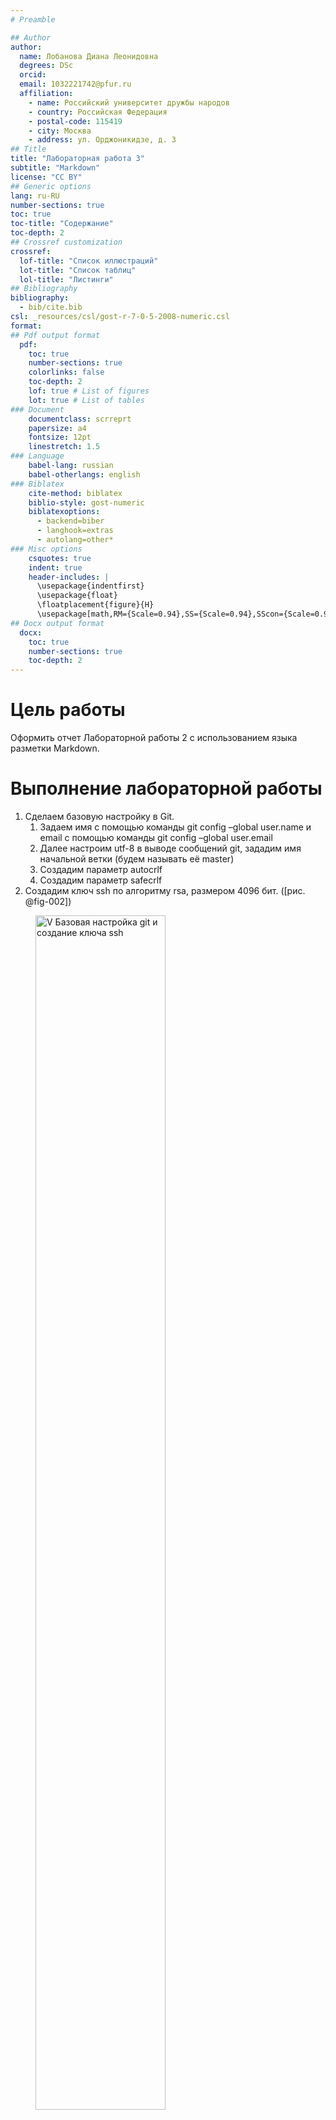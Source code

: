 ```yaml
---
# Preamble

## Author
author:
  name: Лобанова Диана Леонидовна
  degrees: DSc
  orcid: 
  email: 1032221742@pfur.ru
  affiliation:
    - name: Российский университет дружбы народов
    - country: Российская Федерация
    - postal-code: 115419
    - city: Москва
    - address: ул. Орджоникидзе, д. 3
## Title
title: "Лабораторная работа 3"
subtitle: "Markdown"
license: "CC BY"
## Generic options
lang: ru-RU
number-sections: true
toc: true
toc-title: "Содержание"
toc-depth: 2
## Crossref customization
crossref:
  lof-title: "Список иллюстраций"
  lot-title: "Список таблиц"
  lol-title: "Листинги"
## Bibliography
bibliography:
  - bib/cite.bib
csl: _resources/csl/gost-r-7-0-5-2008-numeric.csl
format:
## Pdf output format
  pdf:
    toc: true
    number-sections: true
    colorlinks: false
    toc-depth: 2
    lof: true # List of figures
    lot: true # List of tables
### Document
    documentclass: scrreprt
    papersize: a4
    fontsize: 12pt
    linestretch: 1.5
### Language
    babel-lang: russian
    babel-otherlangs: english
### Biblatex
    cite-method: biblatex
    biblio-style: gost-numeric
    biblatexoptions:
      - backend=biber
      - langhook=extras
      - autolang=other*
### Misc options
    csquotes: true
    indent: true
    header-includes: |
      \usepackage{indentfirst}
      \usepackage{float}
      \floatplacement{figure}{H}
      \usepackage[math,RM={Scale=0.94},SS={Scale=0.94},SScon={Scale=0.94},TT={Scale=MatchLowercase,FakeStretch=0.9},DefaultFeatures={Ligatures=Common}]{plex-otf}
## Docx output format
  docx:
    toc: true
    number-sections: true
    toc-depth: 2
---
```



# Цель работы

Оформить отчет Лабораторной работы 2 с использованием языка разметки Markdown.


# Выполнение лабораторной работы

1. Сделаем базовую настройку в Git.
	1. Задаем имя с помощью команды git config --global user.name и email с помощью команды git config --global user.email
	2. Далее настроим utf-8 в выводе сообщений git, зададим имя начальной ветки (будем называть её master)
	3. Создадим параметр autocrlf
	4. Создадим параметр safecrlf

2. Создадим ключ ssh по алгоритму rsa, размером 4096 бит. ([рис. @fig-002])

![V Базовая настройка git и создание ключа ssh](image/new_git_ssh.png){#fig-002 width=70%}


3. Создадим учётную запись и заполним основные данные на https://github.com.


4. Авторизуемся и создадим репозиторий в git. ([рис. @fig-003])

![V Настройка gh и создание репозитория](image/login_create_repo.png){#fig-003 width=70%}


	1. Донастраиваем ключ ssh. Создаем папки на пути ~/work/study/2024-2025/"Операционные системы". Клонируем все в git. ([рис. @fig-004])

![V Создание папки на локальном компьютере и клонирование в git](image/create_way_clone_git.png){#fig-004 width=70%}


5. Настроим каталог курса.
	1. Перейдем в каталог cd ~/work/study/2024-2025/"Операционные системы". 
	2. Удаляем файл rm package.json ([рис. @fig-005])

![V Удаление файла rm package](image/delete_rm_package.png){#fig-005 width=70%}

	3. Создаем необходимые каталоги с помощью команд echo os-intro > COURSE и make
	4. Отправим файлы на сервер. ([рис. @fig-006, @fig-007])

![V Создание каталогов и отправка в git](image/create_and_go_git.png){#fig-006 width=70%}

![V Git push](image/git_push.png){#fig-007 width=70%}


# Выводы

В этой лабораторной работе мы познакомились с языком разметки Markdown, отредактировали отчет в соответствии с требованиями языка разметки.

